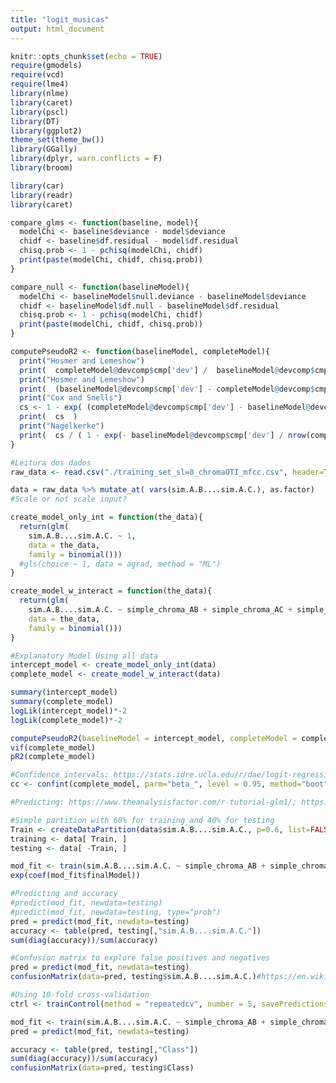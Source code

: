 ```yaml
---
title: "logit_musicas"
output: html_document
---
```


```r
knitr::opts_chunk$set(echo = TRUE)
require(gmodels)
require(vcd)
require(lme4)
library(nlme)
library(caret)
library(pscl)
library(DT)
library(ggplot2)
theme_set(theme_bw())
library(GGally)
library(dplyr, warn.conflicts = F)
library(broom)

library(car)
library(readr)
library(caret)
```

```r
compare_glms <- function(baseline, model){
  modelChi <- baseline$deviance - model$deviance
  chidf <- baseline$df.residual - model$df.residual
  chisq.prob <- 1 - pchisq(modelChi, chidf)
  print(paste(modelChi, chidf, chisq.prob))
}

compare_null <- function(baselineModel){
  modelChi <- baselineModel$null.deviance - baselineModel$deviance
  chidf <- baselineModel$df.null - baselineModel$df.residual
  chisq.prob <- 1 - pchisq(modelChi, chidf)
  print(paste(modelChi, chidf, chisq.prob))
}

computePseudoR2 <- function(baselineModel, completeModel){
  print("Hosmer and Lemeshow")
  print(  completeModel@devcomp$cmp['dev'] /  baselineModel@devcomp$cmp['dev'] )
  print("Hosmer and Lemeshow")
  print(  (baselineModel@devcomp$cmp['dev'] - completeModel@devcomp$cmp['dev']) /  baselineModel@devcomp$cmp['dev'] )
  print("Cox and Snells")
  cs <- 1 - exp( (completeModel@devcomp$cmp['dev'] - baselineModel@devcomp$cmp['dev']) / nrow(completeModel@frame)  )
  print(  cs  )
  print("Nagelkerke")
  print(  cs / ( 1 - exp(- baselineModel@devcomp$cmp['dev'] / nrow(completeModel@frame) )  )  )
}
```

```r
#Leitura dos dados
raw_data <- read.csv("./training_set_sl=8_chromaOTI_mfcc.csv", header=TRUE)

data = raw_data %>% mutate_at( vars(sim.A.B....sim.A.C.), as.factor)
#Scale or not scale input?

```

```r
create_model_only_int = function(the_data){
  return(glm(
    sim.A.B....sim.A.C. ~ 1,
    data = the_data,
    family = binomial())) 
  #gls(choice ~ 1, data = agrad, method = "ML")
}

create_model_w_interact = function(the_data){
  return(glm(
    sim.A.B....sim.A.C. ~ simple_chroma_AB + simple_chroma_AC + simple_chroma_BC + simple_mfcc_AB + simple_mfcc_AC + simple_mfcc_BC,
    data = the_data,
    family = binomial()))
}
```

```r
#Explanatory Model Using all data
intercept_model <- create_model_only_int(data)
complete_model <- create_model_w_interact(data)

summary(intercept_model)
summary(complete_model)
logLik(intercept_model)*-2 
logLik(complete_model)*-2

computePseudoR2(baselineModel = intercept_model, completeModel = complete_model)
vif(complete_model)
pR2(complete_model)

#Confidence intervals: https://stats.idre.ucla.edu/r/dae/logit-regression/
cc <- confint(complete_model, parm="beta_", level = 0.95, method="boot", nsim=1, parallel="multicore", ncpus=2)

#Predicting: https://www.theanalysisfactor.com/r-tutorial-glm1/; https://www.tatvic.com/blog/logistic-regression-with-r/; https://www.analyticsvidhya.com/blog/2015/11/beginners-guide-on-logistic-regression-in-r/; **https://www.r-bloggers.com/evaluating-logistic-regression-models/

#Simple partition with 60% for training and 40% for testing
Train <- createDataPartition(data$sim.A.B....sim.A.C., p=0.6, list=FALSE, times=100)
training <- data[ Train, ]
testing <- data[ -Train, ]

mod_fit <- train(sim.A.B....sim.A.C. ~ simple_chroma_AB + simple_chroma_AC + simple_chroma_BC + simple_mfcc_AB + simple_mfcc_AC + simple_mfcc_BC, data=training, method="glm", family="binomial")
exp(coef(mod_fit$finalModel))

#Predicting and accuracy
#predict(mod_fit, newdata=testing)
#predict(mod_fit, newdata=testing, type="prob")
pred = predict(mod_fit, newdata=testing)
accuracy <- table(pred, testing[,"sim.A.B....sim.A.C."])
sum(diag(accuracy))/sum(accuracy)

#Confusion matrix to explore false positives and negatives
pred = predict(mod_fit, newdata=testing)
confusionMatrix(data=pred, testing$sim.A.B....sim.A.C.)#https://en.wikipedia.org/wiki/Sensitivity_and_specificity

#Using 10-fold cross-validation
ctrl <- trainControl(method = "repeatedcv", number = 5, savePredictions = TRUE)

mod_fit <- train(sim.A.B....sim.A.C. ~ simple_chroma_AB + simple_chroma_AC + simple_chroma_BC + simple_mfcc_AB + simple_mfcc_AC + simple_mfcc_BC, data=training, method="glm", family="binomial", trControl = ctrl)#, tuneLength = 5)
pred = predict(mod_fit, newdata=testing)

accuracy <- table(pred, testing[,"Class"])
sum(diag(accuracy))/sum(accuracy)
confusionMatrix(data=pred, testing$Class)
```
